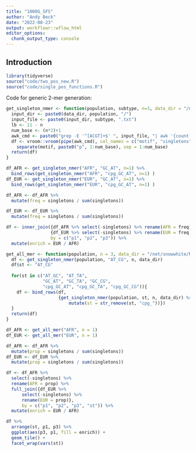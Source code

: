 ```yaml
---
title: "1000G_SFS"
author: "Andy Beck"
date: "2022-08-23"
output: workflowr::wflow_html
editor_options:
  chunk_output_type: console
---
```


## Introduction


```r
library(tidyverse)
source("code/two_pos_new.R")
source("code/single_pos_functions.R")
```

Code for generic 2-mer generation:

```r
get_singleton_nmer <- function(population, subtype, n=3, data_dir = "/net/snowwhite/home/beckandy/research/1000G_LSCI/output/singletons/"){
  input_dir <- paste0(data_dir, population, "/")
  input_file <- paste0(input_dir, subtype, ".txt")
  lb <- 11 - n
  num_base <- (n*2)+1
  awk_cmd <- paste0("grep -E '^[ACGT]+$' ", input_file, "| awk '{count[substr($1, ", lb,", ", num_base,")]++}END{for(key in count)print(key\"\\t\"count[key])}'")
  df <- vroom::vroom(pipe(awk_cmd), col_names = c("motif", "singletons"), delim = "\t", show_col_types = FALSE) %>%
    separate(motif, paste0("p", 1:num_base), sep = 1:num_base)
  return(df)
}
```

```r
df_AFR <- get_singleton_nmer("AFR", "GC_AT", n=1) %>%
  bind_rows(get_singleton_nmer("AFR", "cpg_GC_AT", n=1) )
df_EUR <- get_singleton_nmer("EUR", "GC_AT", n=1) %>%
  bind_rows(get_singleton_nmer("EUR", "cpg_GC_AT", n=1) )

df_AFR <- df_AFR %>% 
  mutate(freq = singletons / sum(singletons))

df_EUR <- df_EUR %>% 
  mutate(freq = singletons / sum(singletons))

df <- inner_join({df_AFR %>% select(-singletons) %>% rename(AFR = freq)},
                 {df_EUR %>% select(-singletons) %>% rename(EUR = freq)},
                 by = c("p1", "p2", "p3")) %>%
  mutate(enrich = EUR / AFR)
```

```r
get_all_mer <- function(population, n = 3, data_dir = "/net/snowwhite/home/beckandy/research/1000G_LSCI/output/singletons/"){
  df <- get_singleton_nmer(population, "AT_CG", n, data_dir)
  df$st <- "AT_CG"
  
  for(st in c("AT_GC", "AT_TA",
              "GC_AT", "GC_TA", "GC_CG",
              "cpg_GC_AT", "cpg_GC_TA", "cpg_GC_CG")){
    df <- bind_rows(df, 
                    {get_singleton_nmer(population, st, n, data_dir) %>%
                        mutate(st = str_remove(st, "cpg_"))})
  }
  return(df)
}
```

```r
df_AFR <- get_all_mer("AFR", n = 1)
df_EUR <- get_all_mer("EUR", n = 1)
```

```r
df_AFR <- df_AFR %>%
  mutate(prop = singletons / sum(singletons))
df_EUR <- df_EUR %>%
  mutate(prop = singletons / sum(singletons))

df <- df_AFR %>%
  select(-singletons) %>%
  rename(AFR = prop) %>%
  full_join({df_EUR %>% 
      select(-singletons) %>%
      rename(EUR = prop)}, 
      by = c("p1", "p2", "p3", "st")) %>%
  mutate(enrich = EUR / AFR)

df %>%
  arrange(st, p1, p3) %>%
  ggplot(aes(p3, p1, fill = enrich)) +
  geom_tile() +
  facet_wrap(vars(st))
```

